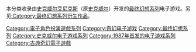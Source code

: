 本分类收录由[[史克威尔艾尼克斯|史克威尔艾尼克斯]]（原[[史克威尔|史克威尔]]）开发的[[最终幻想系列|最终幻想系列]]电子游戏。另见[[:Category:最终幻想系列衍生作品|:Category:最终幻想系列衍生作品]]。

{{DEFAULTSORT:Final Fantasy}}
[[Category:電子角色扮演遊戲系列|Category:電子角色扮演遊戲系列]]
[[Category:奇幻电子游戏|Category:奇幻电子游戏]]
[[Category:最终幻想系列|Category:最终幻想系列]]
[[Category:史克威尔电子游戏系列|Category:史克威尔电子游戏系列]]
[[Category:1987年首发的电子游戏系列|Category:1987年首发的电子游戏系列]]
[[Category:古典奇幻電子遊戲|Category:古典奇幻電子遊戲]]